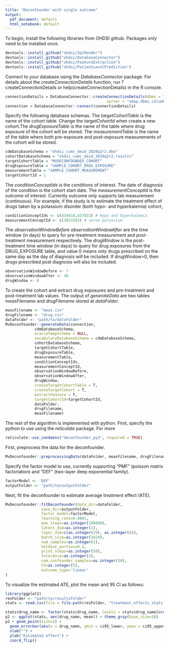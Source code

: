 ```yaml
---
title: "Deconfounder with single outcome"
output:
  pdf_document: default
  html_notebook: default
---
```

To begin, install the following libraries from OHDSI github. Packages only need to be installed once.
```r
devtools::install_github("ohdsi/SqlRender")
devtools::install_github("ohdsi/DatabaseConnector")
devtools::install_github("ohdsi/FeatureExtraction")
devtools::install_github("ohdsi/PatientLevelPrediction")
```

Connect to your database using the *DatabaseConnector* package. For details about the *createConnectionDetails* function, run ?createConnectionDetails or help(createConnectionDetails) in the R console.
```r
connectionDetails = DatabaseConnector::createConnectionDetails(dbms = "sql server",
                                             server = "omop.dbmi.columbia.edu")
connection = DatabaseConnector::connect(connectionDetails)

```

Specify the following database schemas. The *targetCohortTable* is the name of the cohort table. Change the *targetCohortId* when create a new cohort.The *drugExposureTable* is the name of the table where drug exposure of the cohort will be stored. The *measurementTable* is the name of the table where both pre-exposure and post-exposure measurements of the cohort will be stored. 
```r
cdmDatabaseSchema = "ohdsi_cumc_deid_2020q2r2.dbo"
cohortDatabaseSchema = "ohdsi_cumc_deid_2020q2r2.results"
targetCohortTable = "MVDECONFOUNDER_COHORT"
drugExposureTable = "SAMPLE_COHORT_DRUG_EXPOSURE"
measurementTable = "SAMPLE_COHORT_MEASUREMENT"
targetCohortId = 1
```


The *conditionConceptIds* is the conditions of interest. The date of diagnosis of the condition is the cohort start date. The *measurementConceptId* is the outcome of interest. Currently outcome only supports lab measurement (continuous). For example, if the study is to estimate the treatment effect of drugs taken by a potassium disorder (both hypo- and hyperkalemia) cohort,
```r
conditionConceptIds <- c(434610,437833) # Hypo and hyperkalemia
measurementConceptId <- c(3023103) # serum potassium
```

The *observationWindowBefore* *observationWindowAfter* are the time window (in days) to query for pre-treatment measurement and post-treatment measurement respectively. The *drugWindow* is the post-treatment time window (in days) to query for drug exposures from the DRUG_EXPOSURE table, and value 0 means only drugs prescribed on the same day as the day of diagnosis will be included. If drugWindow>0, then drugs prescribed post diagnosis will also be included.

```r
observationWindowBefore <- 7
observationWindowAfter <- 30
drugWindow <- 0
```

To create the cohort and extract drug exposures and pre-treatment and post-treatment lab values. The output of *generateData* are two tables *measFilename* and *drugFilename* stored at *dataFolder*. 

```r
measFilename <- "meas.csv"
drugFilename <- "drug.csv"
dataFolder <- "path/to/datafolder"
MvDeconfounder::generateData(connection,
             cdmDatabaseSchema,
             oracleTempSchema = NULL,
             vocabularyDatabaseSchema = cdmDatabaseSchema,
             cohortDatabaseSchema,
             targetCohortTable,
             drugExposureTable,
             measurementTable,
             conditionConceptIds,
             measurementConceptId,
             observationWindowBefore,
             observationWindowAfter,
             drugWindow,
             createTargetCohortTable = T,
             createTargetCohort = T,
             extractFeature = T,
             targetCohortId=targetCohortId,
             dataFolder,
             drugFilename,
             measFilename)
```


The rest of the algorithm is implemented with python. First, specify the python to use using the *reticulate* package. For more 
```r
reticulate::use_condaenv("deconfounder_py3", required = TRUE)
```



First, preprocess the data for the deconfounder.
```r
MvDeconfounder::preprocessingData(dataFolder, measFilename, drugFilename, drugWindow)
```

Specify the factor model to use, currently supporting "PMF" (poisson matrix factoriation) and "DEF" (two-layer deep exponential family).

```r
factorModel <- 'DEF'
outputFolder <- "path/to/outputFolder"
```

Next, fit the deconfounder to estimate average treatment effect (ATE). 

```r
MvDeconfounder::fitDeconfounder(data_dir=dataFolder,
                save_dir=outputFolder,
                factor_model=factorModel,
                learning_rate=0.0001,
                max_steps=as.integer(100000),
                latent_dim=as.integer(1), 
                layer_dim=c(as.integer(20), as.integer(4)), 
                batch_size=as.integer(1024),
                num_samples=as.integer(1), 
                holdout_portion=0.5, 
                print_steps=as.integer(50),
                tolerance=as.integer(3), 
                num_confounder_samples=as.integer(30), 
                CV=as.integer(5), 
                outcome_type='linear'
)
```

To visualize the estimated ATE, plot the mean and 95 CI as follows:
```r
library(ggplot2)
resFolder <- "path/to/resultsFolder"
stats <- read.csv(file = file.path(resFolder, "treatment_effects_stats.csv"))

stats$drug_name <- factor(stats$drug_name, levels = stats$drug_name[order(-stats$mean)])
p2 <- ggplot(stats, aes(drug_name, mean)) + theme_gray(base_size=10)
p2 + geom_point(size=1) +
  geom_errorbar(aes(x = drug_name, ymin = ci95_lower, ymax = ci95_upper), width=0.2) +
  xlab("") +
  ylab("Estimated effect") +
  coord_flip()
```






